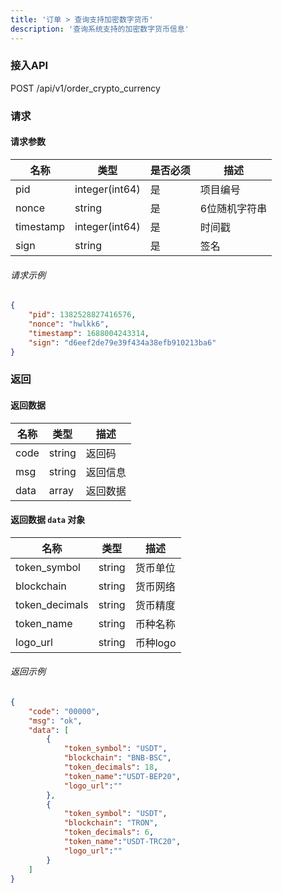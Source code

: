 ```yaml
---
title: '订单 > 查询支持加密数字货币'
description: '查询系统支持的加密数字货币信息'
---
```


### 接入API

POST /api/v1/order_crypto_currency

### 请求

#### 请求参数
| 名称       | 类型           | 是否必须 | 描述          |
|------------|----------------|----------|----------------------|
| pid        | integer(int64) | 是     | 项目编号           |
| nonce      | string         | 是     | 6位随机字符串 |
| timestamp  | integer(int64) | 是     | 时间戳            |
| sign       | string         | 是     | 签名            |


###### 请求示例

```json
{
    "pid": 1382528827416576,
    "nonce": "hwlkk6",
    "timestamp": 1688004243314,
    "sign": "d6eef2de79e39f434a38efb910213ba6"
}
```

### 返回

#### 返回数据

| 名称  | 类型     | 描述          |
| ----- | ------ | --------------------- |
| code  | string | 返回码           |
| msg   | string | 返回信息        |
| data  | array | 返回数据    |

#### 返回数据 `data` 对象

| 名称           | 类型           | 描述            |
|----------------|----------------|------------------------|
| token_symbol      | string         | 货币单位             |
| blockchain   | string         | 货币网络               |
| token_decimals   | string         | 货币精度               |
| token_name | string         | 币种名称              |
| logo_url   | string | 币种logo    |


###### 返回示例

```json
{
    "code": "00000",
    "msg": "ok",
    "data": [
        {
            "token_symbol": "USDT",
            "blockchain": "BNB-BSC",
            "token_decimals": 18,
            "token_name":"USDT-BEP20",
            "logo_url":""
        },
        {
            "token_symbol": "USDT",
            "blockchain": "TRON",
            "token_decimals": 6,
            "token_name":"USDT-TRC20",
            "logo_url":""
        }
    ]
}
```